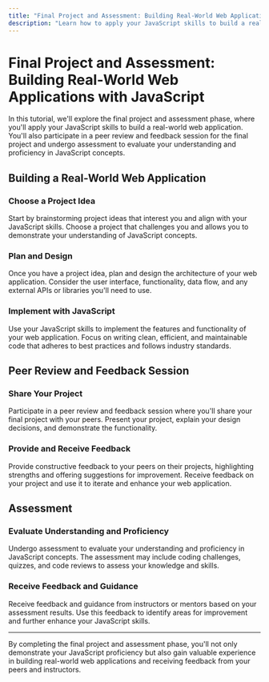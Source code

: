```yaml
---
title: "Final Project and Assessment: Building Real-World Web Applications with JavaScript"
description: "Learn how to apply your JavaScript skills to build a real-world web application, participate in a peer review and feedback session for the final project, and undergo assessment to evaluate your understanding and proficiency in JavaScript concepts."
---
```


# Final Project and Assessment: Building Real-World Web Applications with JavaScript

In this tutorial, we'll explore the final project and assessment phase, where you'll apply your JavaScript skills to build a real-world web application. You'll also participate in a peer review and feedback session for the final project and undergo assessment to evaluate your understanding and proficiency in JavaScript concepts.

## Building a Real-World Web Application

### Choose a Project Idea

Start by brainstorming project ideas that interest you and align with your JavaScript skills. Choose a project that challenges you and allows you to demonstrate your understanding of JavaScript concepts.

### Plan and Design

Once you have a project idea, plan and design the architecture of your web application. Consider the user interface, functionality, data flow, and any external APIs or libraries you'll need to use.

### Implement with JavaScript

Use your JavaScript skills to implement the features and functionality of your web application. Focus on writing clean, efficient, and maintainable code that adheres to best practices and follows industry standards.

## Peer Review and Feedback Session

### Share Your Project

Participate in a peer review and feedback session where you'll share your final project with your peers. Present your project, explain your design decisions, and demonstrate the functionality.

### Provide and Receive Feedback

Provide constructive feedback to your peers on their projects, highlighting strengths and offering suggestions for improvement. Receive feedback on your project and use it to iterate and enhance your web application.

## Assessment

### Evaluate Understanding and Proficiency

Undergo assessment to evaluate your understanding and proficiency in JavaScript concepts. The assessment may include coding challenges, quizzes, and code reviews to assess your knowledge and skills.

### Receive Feedback and Guidance

Receive feedback and guidance from instructors or mentors based on your assessment results. Use this feedback to identify areas for improvement and further enhance your JavaScript skills.

---

By completing the final project and assessment phase, you'll not only demonstrate your JavaScript proficiency but also gain valuable experience in building real-world web applications and receiving feedback from your peers and instructors.
